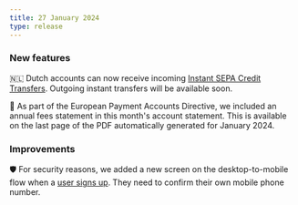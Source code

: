 ```yaml
---
title: 27 January 2024
type: release
---
```


### New features

🇳🇱 Dutch accounts can now receive incoming [Instant SEPA Credit Transfers](/topics/payments/credit-transfers/sepa). Outgoing instant transfers will be available soon.

💸 As part of the European Payment Accounts Directive, we included an annual fees statement in this month's account statement.
This is available on the last page of the PDF automatically generated for January 2024.

### Improvements

🛡️ For security reasons, we added a new screen on the desktop-to-mobile flow when a [user signs up](/topics/users).
They need to confirm their own mobile phone number.
